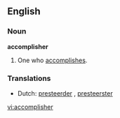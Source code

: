 ==English==

===Noun===
'''accomplisher'''

# One who [[accomplish]]es.

===Translations===
{{rfc-level|Translations at L3+ (AutoFormat would have corrected level of Translations)}}
*Dutch: [[presteerder]] {{m}}, [[presteerster]] {{f}}

[[vi:accomplisher]]